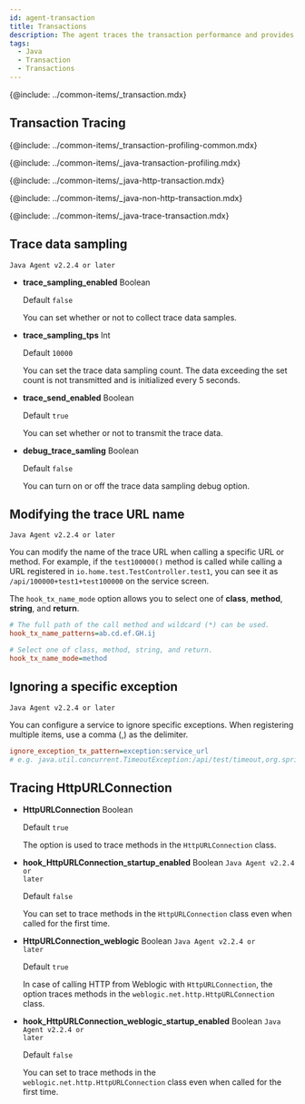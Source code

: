 ```yaml
---
id: agent-transaction
title: Transactions
description: The agent traces the transaction performance and provides the following configurable options.
tags:
  - Java
  - Transaction
  - Transactions
---
```


{@include: ../common-items/_transaction.mdx}

## Transaction Tracing

{@include: ../common-items/_transaction-profiling-common.mdx} 

{@include: ../common-items/_java-transaction-profiling.mdx}

{@include: ../common-items/_java-http-transaction.mdx}

{@include: ../common-items/_java-non-http-transaction.mdx}

{@include: ../common-items/_java-trace-transaction.mdx}

## Trace data sampling

<code class="my">Java Agent v2.2.4 or later</code>

- **trace_sampling_enabled** <span class='api'>Boolean</span>

  Default `false`

  You can set whether or not to collect trace data samples.

- **trace_sampling_tps** <span class='type'>Int</span>

  Default `10000`

  You can set the trace data sampling count. The data exceeding the set count is not transmitted and is initialized every 5 seconds.

- **trace_send_enabled** <span class='api'>Boolean</span>

  Default `true`

  You can set whether or not to transmit the trace data.

- **debug_trace_samling** <span class='api'>Boolean</span>

  Default `false`

  You can turn on or off the trace data sampling debug option.

## Modifying the trace URL name

<code class="my">Java Agent v2.2.4 or later</code>

You can modify the name of the trace URL when calling a specific URL or method. For example, if the `test100000()` method is called while calling a URL registered in `io.home.test.TestController.test1`, you can see it as `/api/100000+test1+test100000` on the service screen.

The `hook_tx_name_mode` option allows you to select one of **class**, **method**, **string**, and **return**.

```ini title="whatap.conf"
# The full path of the call method and wildcard (*) can be used.
hook_tx_name_patterns=ab.cd.ef.GH.ij

# Select one of class, method, string, and return.
hook_tx_name_mode=method
```

## Ignoring a specific exception

<code class="my">Java Agent v2.2.4 or later</code>

You can configure a service to ignore specific exceptions. When registering multiple items, use a comma (,) as the delimiter.

```ini title="whatap.conf"
ignore_exception_tx_pattern=exception:service_url
# e.g. java.util.concurrent.TimeoutException:/api/test/timeout,org.springframework.web.util.NestedServletException:/api/posts/test/cexception
```

## Tracing HttpURLConnection

- **HttpURLConnection** <span class='type'>Boolean</span>

  Default `true`

  The option is used to trace methods in the `HttpURLConnection` class.

- **hook_HttpURLConnection_startup_enabled** <span class='type'>Boolean</span> <code class="my">Java Agent v2.2.4 or later</code>

  Default `false`

  You can set to trace methods in the `HttpURLConnection` class even when called for the first time.

- **HttpURLConnection_weblogic** <span class='type'>Boolean</span> <code class="my">Java Agent v2.2.4 or later</code>

  Default `true`

  In case of calling HTTP from Weblogic with `HttpURLConnection`, the option traces methods in the `weblogic.net.http.HttpURLConnection` class.

- **hook_HttpURLConnection_weblogic_startup_enabled** <span class='type'>Boolean</span> <code class="my">Java Agent v2.2.4 or later</code>

  Default `false`

  You can set to trace methods in the `weblogic.net.http.HttpURLConnection` class even when called for the first time.
